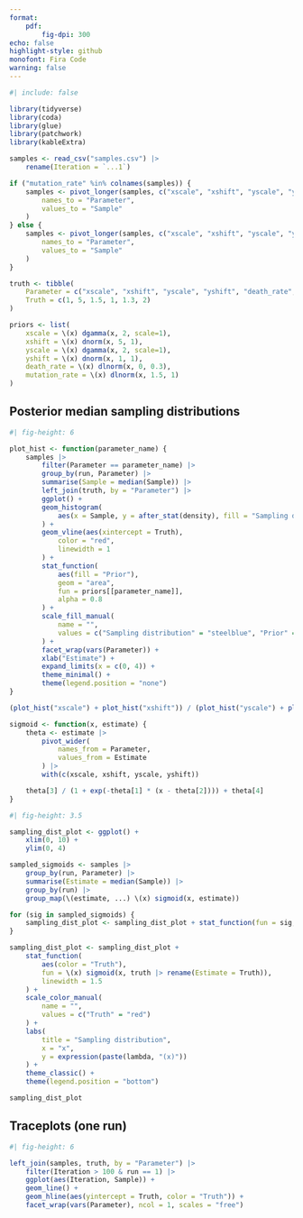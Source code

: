 ```yaml
---
format:
    pdf:
        fig-dpi: 300
echo: false
highlight-style: github
monofont: Fira Code
warning: false
---
```


```r
#| include: false

library(tidyverse)
library(coda)
library(glue)
library(patchwork)
library(kableExtra)

samples <- read_csv("samples.csv") |>
    rename(Iteration = `...1`)

if ("mutation_rate" %in% colnames(samples)) {
    samples <- pivot_longer(samples, c("xscale", "xshift", "yscale", "yshift", "death_rate", "mutation_rate"),
        names_to = "Parameter",
        values_to = "Sample"
    )
} else {
    samples <- pivot_longer(samples, c("xscale", "xshift", "yscale", "yshift", "death_rate"),
        names_to = "Parameter",
        values_to = "Sample"
    )
}

truth <- tibble(
    Parameter = c("xscale", "xshift", "yscale", "yshift", "death_rate", "mutation_rate"),
    Truth = c(1, 5, 1.5, 1, 1.3, 2)
)

priors <- list(
    xscale = \(x) dgamma(x, 2, scale=1),
    xshift = \(x) dnorm(x, 5, 1),
    yscale = \(x) dgamma(x, 2, scale=1),
    yshift = \(x) dnorm(x, 1, 1),
    death_rate = \(x) dlnorm(x, 0, 0.3),
    mutation_rate = \(x) dlnorm(x, 1.5, 1)
) 
```

## Posterior median sampling distributions

```r
#| fig-height: 6

plot_hist <- function(parameter_name) {
    samples |>
        filter(Parameter == parameter_name) |>
        group_by(run, Parameter) |>
        summarise(Sample = median(Sample)) |>
        left_join(truth, by = "Parameter") |>
        ggplot() +
        geom_histogram(
            aes(x = Sample, y = after_stat(density), fill = "Sampling distribution")
        ) +
        geom_vline(aes(xintercept = Truth),
            color = "red",
            linewidth = 1
        ) +
        stat_function(
            aes(fill = "Prior"),
            geom = "area",
            fun = priors[[parameter_name]],
            alpha = 0.8
        ) +
        scale_fill_manual(
            name = "",
            values = c("Sampling distribution" = "steelblue", "Prior" = "grey")
        ) +
        facet_wrap(vars(Parameter)) +
        xlab("Estimate") +
        expand_limits(x = c(0, 4)) +
        theme_minimal() +
        theme(legend.position = "none")
}

(plot_hist("xscale") + plot_hist("xshift")) / (plot_hist("yscale") + plot_hist("yshift")) / plot_hist("death_rate")
```

\pagebreak

```r
sigmoid <- function(x, estimate) {
    theta <- estimate |>
        pivot_wider(
            names_from = Parameter,
            values_from = Estimate
        ) |>
        with(c(xscale, xshift, yscale, yshift))

    theta[3] / (1 + exp(-theta[1] * (x - theta[2]))) + theta[4]
}
```

```r
#| fig-height: 3.5

sampling_dist_plot <- ggplot() +
    xlim(0, 10) +
    ylim(0, 4)

sampled_sigmoids <- samples |>
    group_by(run, Parameter) |>
    summarise(Estimate = median(Sample)) |>
    group_by(run) |>
    group_map(\(estimate, ...) \(x) sigmoid(x, estimate))

for (sig in sampled_sigmoids) {
    sampling_dist_plot <- sampling_dist_plot + stat_function(fun = sig, alpha = 0.03, linewidth = 1)
}

sampling_dist_plot <- sampling_dist_plot +
    stat_function(
        aes(color = "Truth"),
        fun = \(x) sigmoid(x, truth |> rename(Estimate = Truth)),
        linewidth = 1.5
    ) +
    scale_color_manual(
        name = "",
        values = c("Truth" = "red")
    ) +
    labs(
        title = "Sampling distribution",
        x = "x",
        y = expression(paste(lambda, "(x)"))
    ) +
    theme_classic() +
    theme(legend.position = "bottom")

sampling_dist_plot
```

\pagebreak

## Traceplots (one run)

```r
#| fig-height: 6

left_join(samples, truth, by = "Parameter") |>
    filter(Iteration > 100 & run == 1) |>
    ggplot(aes(Iteration, Sample)) +
    geom_line() +
    geom_hline(aes(yintercept = Truth, color = "Truth")) +
    facet_wrap(vars(Parameter), ncol = 1, scales = "free")
```

\pagebreak
